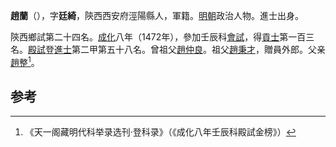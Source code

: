'''趙蘭'''（{{bd|1442年||？}}），字'''廷綺'''，陝西西安府涇陽縣人，軍籍。[[明朝|明朝]]政治人物。進士出身。

陝西鄉試第二十四名。[[成化|成化]]八年（1472年），參加壬辰科[[會試|會試]]，得[[貢士|貢士]]第一百三名。[[殿試|殿試]]登[[進士|進士]]第二甲第五十八名。曾祖父[[趙仲良|趙仲良]]。祖父[[趙秉才|趙秉才]]，贈員外郎。父亲[[趙整|趙整]]<ref>《天一阁藏明代科举录选刊·登科录》（《成化八年壬辰科殿試金榜》）</ref>。

==参考==
{{reflist}}
{{明朝人物小作品}}
{{成化八年壬辰科殿試金榜}}
{{Authority control}}